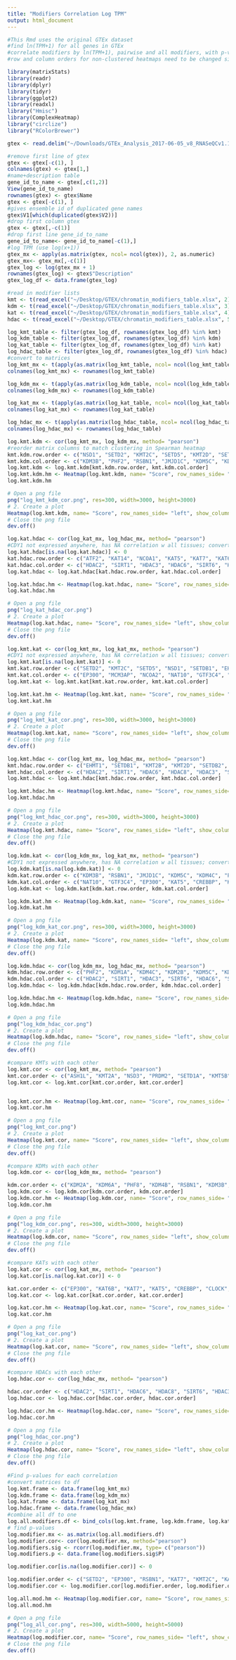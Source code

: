 ```yaml
---
title: "Modifiers Correlation Log TPM"
output: html_document
---
```


```r
#This Rmd uses the original GTEx dataset
#find ln(TPM+1) for all genes in GTEx
#correlate modifiers by ln(TPM+1), pairwise and all modifiers, with p-values
#row and column orders for non-clustered heatmaps need to be changed since list of modifiers has been revised


```
```r
library(matrixStats)
library(readr)
library(dplyr)
library(tidyr)
library(ggplot2)
library(readxl)
library("Hmisc")
library(ComplexHeatmap)
library("circlize")
library("RColorBrewer")
```
```r
gtex <- read.delim("~/Downloads/GTEx_Analysis_2017-06-05_v8_RNASeQCv1.1.9_gene_median_tpm.gct", header=FALSE, comment.char="#")
```
```r
#remove first line of gtex
gtex <- gtex[-c(1), ]
colnames(gtex) <- gtex[1,]
#name+description table
gene_id_to_name <- gtex[,c(1,2)]
View(gene_id_to_name)
rownames(gtex) <- gtex$Name
gtex <- gtex[-c(1), ]
#gives ensemble id of duplicated gene names
gtex$V1[which(duplicated(gtex$V2))]
#drop first column gtex
gtex <- gtex[,-c(1)]
#drop first line gene_id_to_name
gene_id_to_name<- gene_id_to_name[-c(1),]
#log TPM (use log(x+1))
gtex_mx <- apply(as.matrix(gtex, ncol= ncol(gtex)), 2, as.numeric)
gtex_mx<- gtex_mx[,-c(1)]
gtex_log <- log(gtex_mx + 1)
rownames(gtex_log) <- gtex$"Description"
gtex_log_df <- data.frame(gtex_log)


```


```r
#read in modifier lists
kmt <- t(read_excel("~/Desktop/GTEX/chromatin_modifiers_table.xlsx", 2))
kdm <- t(read_excel("~/Desktop/GTEX/chromatin_modifiers_table.xlsx", 3))
kat <- t(read_excel("~/Desktop/GTEX/chromatin_modifiers_table.xlsx", 4))
hdac <- t(read_excel("~/Desktop/GTEX/chromatin_modifiers_table.xlsx", 5))

log_kmt_table <- filter(gtex_log_df, rownames(gtex_log_df) %in% kmt)
log_kdm_table <- filter(gtex_log_df, rownames(gtex_log_df) %in% kdm)
log_kat_table <- filter(gtex_log_df, rownames(gtex_log_df) %in% kat)
log_hdac_table <- filter(gtex_log_df, rownames(gtex_log_df) %in% hdac)
#convert to matrices
log_kmt_mx <- t(apply(as.matrix(log_kmt_table, ncol= ncol(log_kmt_table)), 2, as.numeric))
colnames(log_kmt_mx) <- rownames(log_kmt_table)

log_kdm_mx <- t(apply(as.matrix(log_kdm_table, ncol= ncol(log_kdm_table)), 2, as.numeric))
colnames(log_kdm_mx) <- rownames(log_kdm_table)

log_kat_mx <- t(apply(as.matrix(log_kat_table, ncol= ncol(log_kat_table)), 2, as.numeric))
colnames(log_kat_mx) <- rownames(log_kat_table)

log_hdac_mx <- t(apply(as.matrix(log_hdac_table, ncol= ncol(log_hdac_table)), 2, as.numeric))
colnames(log_hdac_mx) <- rownames(log_hdac_table)


```
```r
log.kmt.kdm <- cor(log_kmt_mx, log_kdm_mx, method= "pearson")
#reorder matrix columns to match clustering in Spearman heatmap
kmt.kdm.row.order <- c("NSD1", "SETD2", "KMT2C", "SETD5", "KMT2D", "SETDB1", "EHMT1", "KMT2B", "SETD1A", "SETDB2", "KMT5B", "KMT5C", "SETD6", "SUV39H2", "DOT1L", "ASH1L", "KMT2A", "NSD3", "PRDM2", "SETD1B", "EZH1", "KMT5A", "SETMAR", "EZH2", "SUV39H1", "NSD2", "N6AMT1", "SETD7", "PRDM6", "SMYD3", "EHMT2", "SMYD2", "PRDM8", "MECOM", "PRDM7", "PRDM9", "PRDM16", "SMYD1")
kmt.kdm.col.order <- c("KDM3B", "PHF2", "RSBN1", "JMJD1C", "KDM5C", "KDM4C", "KDM1A", "KDM2B", "KDM2A", "KDM4B", "KDM4A", "PHF8", "KDM6A", "KDM3A", "KDM5B", "KDM5A", "RIOX1", "KDM1B", "KDM6B", "RIOX2", "JMJD6", "KDM8", "KDM4D", "KDM4E", "KDM7A", "UTY", "KDM5D", "HR", "KDM4F")
log.kmt.kdm <- log.kmt.kdm[kmt.kdm.row.order, kmt.kdm.col.order]
log.kmt.kdm.hm <- Heatmap(log.kmt.kdm, name= "Score", row_names_side= "left", show_column_dend= TRUE, show_row_dend= TRUE, cluster_rows=FALSE, cluster_columns=FALSE, column_names_gp = grid::gpar(fontsize = 8), row_names_gp = grid::gpar(fontsize = 8), col = colorRamp2(c(-1, -0.8, -0.5, 0, 0.5, 0.8, 1), brewer.pal(n=7, name="PRGn")))
log.kmt.kdm.hm

# Open a png file
png("log_kmt_kdm_cor.png", res=300, width=3000, height=3000) 
# 2. Create a plot
Heatmap(log.kmt.kdm, name= "Score", row_names_side= "left", show_column_dend= TRUE, show_row_dend= TRUE, cluster_rows=FALSE, cluster_columns=FALSE, column_names_gp = grid::gpar(fontsize = 8), row_names_gp = grid::gpar(fontsize = 8), col = colorRamp2(c(-1, -0.8, -0.5, 0, 0.5, 0.8, 1), brewer.pal(n=7, name="PRGn")))
# Close the png file
dev.off() 

```
```r
log.kat.hdac <- cor(log_kat_mx, log_hdac_mx, method= "pearson")
#CDY1 not expressed anywhere, has NA correlation w all tissues; convert NA to 0
log.kat.hdac[is.na(log.kat.hdac)] <- 0
kat.hdac.row.order <- c("ATF2", "KAT14", "NCOA1", "KAT5", "KAT7", "KAT6B", "CLOCK", "KAT8", "KAT2A", "MCM3AP", "TAF1", "CREBBP", "EP300", "KAT6A", "NAT10", "GTF3C4", "NCOA2", "NAA10", "NAA60", "NCOA3", "HAT1", "NAA50", "KAT2B", "CDY2A", "CDY1")
kat.hdac.col.order <- c("HDAC2", "SIRT1", "HDAC3", "HDAC6", "SIRT6", "HDAC8", "HDAC7", "HDAC10", "SIRT7", "HDAC1", "HDAC5", "HDAC4", "HDAC9", "SIRT3", "SIRT2", "HDAC11")
log.kat.hdac <- log.kat.hdac[kat.hdac.row.order, kat.hdac.col.order]

log.kat.hdac.hm <- Heatmap(log.kat.hdac, name= "Score", row_names_side= "left", show_column_dend= TRUE, show_row_dend= TRUE, cluster_rows=FALSE, cluster_columns=FALSE, column_names_gp = grid::gpar(fontsize = 8), row_names_gp = grid::gpar(fontsize = 8), col = colorRamp2(c(-1, -0.8, -0.5, 0, 0.5, 0.8, 1), brewer.pal(n=7, name="PRGn")))
log.kat.hdac.hm

# Open a png file
png("log_kat_hdac_cor.png") 
# 2. Create a plot
Heatmap(log.kat.hdac, name= "Score", row_names_side= "left", show_column_dend= TRUE, show_row_dend= TRUE, cluster_rows=FALSE, cluster_columns=FALSE, column_names_gp = grid::gpar(fontsize = 8), row_names_gp = grid::gpar(fontsize = 8), col = colorRamp2(c(-1, -0.8, -0.5, 0, 0.5, 0.8, 1), brewer.pal(n=7, name="PRGn")))
# Close the png file
dev.off() 
```
```r
log.kmt.kat <- cor(log_kmt_mx, log_kat_mx, method= "pearson")
#CDY1 not expressed anywhere, has NA correlation w all tissues; convert NA to 0
log.kmt.kat[is.na(log.kmt.kat)] <- 0
kmt.kat.row.order <- c("SETD2", "KMT2C", "SETD5", "NSD1", "SETDB1", "EHMT1", "KMT2D", "SETD1A", "KMT5B", "KMT2B", "SETDB2", "SUV39H2", "ASH1L", "KMT2A", "PRDM2", "NSD3", "EZH1", "SETD1B", "SETMAR", "KMT5A", "SETD6", "KMT5C", "N6AMT1", "SUV39H1", "NSD2", "DOT1L", "EZH2", "SETD7", "PRDM6", "SMYD3", "EHMT2", "PRDM8", "SMYD2", "MECOM", "PRDM7", "PRDM9", "PRDM16", "SMYD1")
kmt.kat.col.order <- c("EP300", "MCM3AP", "NCOA2", "NAT10", "GTF3C4", "KAT7", "KAT5", "CREBBP", "KAT6B", "KAT8", "CLOCK", "TAF1", "KAT6A", "KAT2A", "KAT14", "ATF2", "NCOA1", "NAA60", "NAA10", "NCOA3", "HAT1", "NAA50", "KAT2B", "CDY2A", "CDY1")
log.kmt.kat <- log.kmt.kat[kmt.kat.row.order, kmt.kat.col.order]

log.kmt.kat.hm <- Heatmap(log.kmt.kat, name= "Score", row_names_side= "left", show_column_dend= TRUE, show_row_dend= TRUE, cluster_rows=FALSE, cluster_columns=FALSE, column_names_gp = grid::gpar(fontsize = 8), row_names_gp = grid::gpar(fontsize = 8), col = colorRamp2(c(-1, -0.8, -0.5, 0, 0.5, 0.8, 1), brewer.pal(n=7, name="PRGn")))
log.kmt.kat.hm

# Open a png file
png("log_kmt_kat_cor.png", res=300, width=3000, height=3000) 
# 2. Create a plot
Heatmap(log.kmt.kat, name= "Score", row_names_side= "left", show_column_dend= TRUE, show_row_dend= TRUE, cluster_rows=FALSE, cluster_columns=FALSE, column_names_gp = grid::gpar(fontsize = 8), row_names_gp = grid::gpar(fontsize = 8), col = colorRamp2(c(-1, -0.8, -0.5, 0, 0.5, 0.8, 1), brewer.pal(n=7, name="PRGn")))
# Close the png file
dev.off() 
```
```r
log.kmt.hdac <- cor(log_kmt_mx, log_hdac_mx, method= "pearson")
kmt.hdac.row.order <- c("EHMT1", "SETDB1", "KMT2B", "KMT2D", "SETDB2", "SETD1B", "KMT5A", "KMT2A", "NSD3", "SETD5", "SETD2", "NSD1", "KMT5B", "SETD1A", "KMT2C", "PRDM2", "ASH1L", "EZH1", "N6AMT1", "SETMAR", "KMT5C", "SUV39H2", "SETD6", "SUV39H1", "NSD2", "SETD7", "PRDM6", "DOT1L", "EZH2", "EHMT2", "SMYD3", "PRDM8", "PRDM7", "SMYD2", "MECOM", "PRDM9", "PRDM16", "SMYD1")
kmt.hdac.col.order <- c("HDAC2", "SIRT1", "HDAC6", "HDAC8", "HDAC3", "SIRT6", "HDAC7", "HDAC1", "HDAC10", "SIRT7", "HDAC5", "HDAC4", "HDAC9", "SIRT3", "SIRT2", "HDAC11")
log.kmt.hdac <- log.kmt.hdac[kmt.hdac.row.order, kmt.hdac.col.order]

log.kmt.hdac.hm <- Heatmap(log.kmt.hdac, name= "Score", row_names_side= "left", show_column_dend= TRUE, show_row_dend= TRUE, cluster_rows=FALSE, cluster_columns=FALSE, column_names_gp = grid::gpar(fontsize = 8), row_names_gp = grid::gpar(fontsize = 7), col = colorRamp2(c(-1, -0.8, -0.5, 0, 0.5, 0.8, 1), brewer.pal(n=7, name="PRGn")))
log.kmt.hdac.hm

# Open a png file
png("log_kmt_hdac_cor.png", res=300, width=3000, height=3000) 
# 2. Create a plot
Heatmap(log.kmt.hdac, name= "Score", row_names_side= "left", show_column_dend= TRUE, show_row_dend= TRUE, cluster_rows=FALSE, cluster_columns=FALSE, column_names_gp = grid::gpar(fontsize = 8), row_names_gp = grid::gpar(fontsize = 7), col = colorRamp2(c(-1, -0.8, -0.5, 0, 0.5, 0.8, 1), brewer.pal(n=7, name="PRGn")))
# Close the png file
dev.off() 
```
```r
log.kdm.kat <- cor(log_kdm_mx, log_kat_mx, method= "pearson")
#CDY1 not expressed anywhere, has NA correlation w all tissues; convert NA to 0
log.kdm.kat[is.na(log.kdm.kat)] <- 0
kdm.kat.row.order <- c("KDM3B", "RSBN1", "JMJD1C", "KDM5C", "KDM4C", "PHF2", "KDM1A", "PHF8", "KDM6A", "KDM3A", "KDM2A", "KDM4B", "KDM2B", "KDM5B", "KDM4A", "KDM1B", "RIOX1", "KDM5A", "JMJD6", "KDM6B", "KDM4D", "KDM8", "KDM4E", "RIOX2", "KDM7A", "UTY", "KDM5D", "HR", "KDM4F")
kdm.kat.col.order <- c("NAT10", "GTF3C4", "EP300", "KAT5", "CREBBP", "KAT7", "NCOA2", "KAT6A", "MCM3AP", "KAT6B", "TAF1", "KAT8", "CLOCK", "NCOA3", "HAT1", "NAA50", "NAA10", "KAT14", "KAT2A", "ATF2", "NCOA1", "NAA60", "CDY2A", "KAT2B", "CDY1")
log.kdm.kat <- log.kdm.kat[kdm.kat.row.order, kdm.kat.col.order]

log.kdm.kat.hm <- Heatmap(log.kdm.kat, name= "Score", row_names_side= "left", show_column_dend= TRUE, show_row_dend= TRUE, cluster_rows=FALSE, cluster_columns=FALSE, column_names_gp = grid::gpar(fontsize = 8), row_names_gp = grid::gpar(fontsize = 8), col = colorRamp2(c(-1, -0.8, -0.5, 0, 0.5, 0.8, 1), brewer.pal(n=7, name="PRGn")))
log.kdm.kat.hm

# Open a png file
png("log_kdm_kat_cor.png", res=300, width=3000, height=3000) 
# 2. Create a plot
Heatmap(log.kdm.kat, name= "Score", row_names_side= "left", show_column_dend= TRUE, show_row_dend= TRUE, cluster_rows=FALSE, cluster_columns=FALSE, column_names_gp = grid::gpar(fontsize = 8), row_names_gp = grid::gpar(fontsize = 8), col = colorRamp2(c(-1, -0.8, -0.5, 0, 0.5, 0.8, 1), brewer.pal(n=7, name="PRGn")))
# Close the png file
dev.off() 
```
```r
log.kdm.hdac <- cor(log_kdm_mx, log_hdac_mx, method= "pearson")
kdm.hdac.row.order <- c("PHF2", "KDM1A", "KDM4C", "KDM2B", "KDM5C", "KDM4A", "KDM4B", "KDM2A", "PHF8", "KDM6A", "RSBN1", "KDM3B", "JMJD1C", "KDM5B", "KDM3A", "RIOX1", "KDM1B", "KDM6B", "KDM4E", "KDM5A", "RIOX2", "JMJD6", "KDM7A", "KDM8", "KDM4D", "UTY", "KDM5D", "HR", "KDM4F")
kdm.hdac.col.order <- c("HDAC2", "SIRT1", "HDAC3", "SIRT6", "HDAC6", "SIRT7", "HDAC7", "HDAC1", "HDAC8", "HDAC10", "HDAC4", "HDAC5", "SIRT3", "HDAC9", "SIRT2", "HDAC11")
log.kdm.hdac <- log.kdm.hdac[kdm.hdac.row.order, kdm.hdac.col.order]

log.kdm.hdac.hm <- Heatmap(log.kdm.hdac, name= "Score", row_names_side= "left", show_column_dend= TRUE, show_row_dend= TRUE, cluster_rows=FALSE, cluster_columns=FALSE, column_names_gp = grid::gpar(fontsize = 8), row_names_gp = grid::gpar(fontsize = 8), col = colorRamp2(c(-1, -0.8, -0.5, 0, 0.5, 0.8, 1), brewer.pal(n=7, name="PRGn")))
log.kdm.hdac.hm

# Open a png file
png("log_kdm_hdac_cor.png") 
# 2. Create a plot
Heatmap(log.kdm.hdac, name= "Score", row_names_side= "left", show_column_dend= TRUE, show_row_dend= TRUE, cluster_rows=FALSE, cluster_columns=FALSE, column_names_gp = grid::gpar(fontsize = 8), row_names_gp = grid::gpar(fontsize = 8), col = colorRamp2(c(-1, -0.8, -0.5, 0, 0.5, 0.8, 1), brewer.pal(n=7, name="PRGn")))
# Close the png file
dev.off() 
```
```r
#compare KMTs with each other
log.kmt.cor <- cor(log_kmt_mx, method= "pearson")
kmt.cor.order <- c("ASH1L", "KMT2A", "NSD3", "PRDM2", "SETD1A", "KMT5B", "SETD2", "SETD5", "KMT2C", "EHMT1", "SETDB1", "KMT2D", "KMT2B", "SETDB2", "NSD1", "SUV39H2", "KMT5C", "SETD6", "SUV39H1", "NSD2", "SETD1B", "KMT5A", "EZH1", "SETMAR", "N6AMT1", "DOT1L", "EZH2", "SMYD3", "EHMT2", "SMYD2", "PRDM7", "PRDM6", "SETD7", "PRDM8", "MECOM", "PRDM9", "PRDM16", "SMYD1")
log.kmt.cor <- log.kmt.cor[kmt.cor.order, kmt.cor.order]


log.kmt.cor.hm <- Heatmap(log.kmt.cor, name= "Score", row_names_side= "left", show_column_dend= TRUE, show_row_dend= TRUE, cluster_rows=FALSE, cluster_columns=FALSE, column_names_gp = grid::gpar(fontsize = 7), row_names_gp = grid::gpar(fontsize = 7), col = colorRamp2(c(-1, -0.8, -0.5, 0, 0.5, 0.8, 1), brewer.pal(n=7, name="PRGn")))
log.kmt.cor.hm

# Open a png file
png("log_kmt_cor.png") 
# 2. Create a plot
Heatmap(log.kmt.cor, name= "Score", row_names_side= "left", show_column_dend= TRUE, show_row_dend= TRUE, cluster_rows=FALSE, cluster_columns=FALSE, column_names_gp = grid::gpar(fontsize = 7), row_names_gp = grid::gpar(fontsize = 7), col = colorRamp2(c(-1, -0.8, -0.5, 0, 0.5, 0.8, 1), brewer.pal(n=7, name="PRGn")))
# Close the png file
dev.off() 
```

```r
#compare KDMs with each other
log.kdm.cor <- cor(log_kdm_mx, method= "pearson")

kdm.cor.order <- c("KDM2A", "KDM6A", "PHF8", "KDM4B", "RSBN1", "KDM3B", "KDM5C", "KDM4C", "JMJD1C", "PHF2", "KDM1A", "KDM2B", "KDM5B", "KDM4A", "KDM3A", "KDM5A", "KDM1B", "RIOX1", "KDM6B", "JMJD6", "RIOX2", "KDM7A", "KDM4E", "KDM8", "KDM4D", "UTY", "KDM5D", "HR", "KDM4F")
log.kdm.cor <- log.kdm.cor[kdm.cor.order, kdm.cor.order]
log.kdm.cor.hm <- Heatmap(log.kdm.cor, name= "Score", row_names_side= "left", show_column_dend= TRUE, show_row_dend= TRUE, cluster_rows=FALSE, cluster_columns=FALSE, column_names_gp = grid::gpar(fontsize = 7), row_names_gp = grid::gpar(fontsize = 7), col = colorRamp2(c(-1, -0.8, -0.5, 0, 0.5, 0.8, 1), brewer.pal(n=7, name="PRGn")))
log.kdm.cor.hm

# Open a png file
png("log_kdm_cor.png", res=300, width=3000, height=3000) 
# 2. Create a plot
Heatmap(log.kdm.cor, name= "Score", row_names_side= "left", show_column_dend= TRUE, show_row_dend= TRUE, cluster_rows=FALSE, cluster_columns=FALSE, column_names_gp = grid::gpar(fontsize = 7), row_names_gp = grid::gpar(fontsize = 7), col = colorRamp2(c(-1, -0.8, -0.5, 0, 0.5, 0.8, 1), brewer.pal(n=7, name="PRGn")))
# Close the png file
dev.off() 
```

```r
#compare KATs with each other
log.kat.cor <- cor(log_kat_mx, method= "pearson")
log.kat.cor[is.na(log.kat.cor)] <- 0

kat.cor.order <- c("EP300", "KAT6B", "KAT7", "KAT5", "CREBBP", "CLOCK", "NAT10", "GTF3C4", "NCOA2", "MCM3AP", "TAF1", "KAT6A", "KAT8", "KAT2A", "ATF2", "KAT14", "NCOA1", "NAA10", "NCOA3", "HAT1", "NAA50", "NAA60", "KAT2B", "CDY2A", "CDY1")
log.kat.cor <- log.kat.cor[kat.cor.order, kat.cor.order]

log.kat.cor.hm <- Heatmap(log.kat.cor, name= "Score", row_names_side= "left", show_column_dend= TRUE, show_row_dend= TRUE, cluster_rows=FALSE, cluster_columns=FALSE, column_names_gp = grid::gpar(fontsize = 7), row_names_gp = grid::gpar(fontsize = 7), col = colorRamp2(c(-1, -0.8, -0.5, 0, 0.5, 0.8, 1), brewer.pal(n=7, name="PRGn")))
log.kat.cor.hm

# Open a png file
png("log_kat_cor.png") 
# 2. Create a plot
Heatmap(log.kat.cor, name= "Score", row_names_side= "left", show_column_dend= TRUE, show_row_dend= TRUE, column_names_gp = grid::gpar(fontsize = 7), row_names_gp = grid::gpar(fontsize = 7), cluster_rows=FALSE, cluster_columns=FALSE, col = colorRamp2(c(-1, -0.8, -0.5, 0, 0.5, 0.8, 1), brewer.pal(n=7, name="PRGn")))
# Close the png file
dev.off() 
```
```r
#compare HDACs with each other
log.hdac.cor <- cor(log_hdac_mx, method= "pearson")

hdac.cor.order <- c("HDAC2", "SIRT1", "HDAC6", "HDAC8", "SIRT6", "HDAC3", "HDAC7", "HDAC10", "SIRT7", "HDAC1", "HDAC4", "HDAC5", "HDAC9", "SIRT3", "SIRT2", "HDAC11")
log.hdac.cor <- log.hdac.cor[hdac.cor.order, hdac.cor.order]

log.hdac.cor.hm <- Heatmap(log.hdac.cor, name= "Score", row_names_side= "left", show_column_dend= TRUE, show_row_dend= TRUE, cluster_rows=FALSE, cluster_columns=FALSE, column_names_gp = grid::gpar(fontsize = 7), row_names_gp = grid::gpar(fontsize = 7), col = colorRamp2(c(-1, -0.8, -0.5, 0, 0.5, 0.8, 1), brewer.pal(n=7, name="PRGn")))
log.hdac.cor.hm

# Open a png file
png("log_hdac_cor.png") 
# 2. Create a plot
Heatmap(log.hdac.cor, name= "Score", row_names_side= "left", show_column_dend= TRUE, show_row_dend= TRUE, cluster_rows=FALSE, cluster_columns=FALSE, column_names_gp = grid::gpar(fontsize = 7), row_names_gp = grid::gpar(fontsize = 7), col = colorRamp2(c(-1, -0.8, -0.5, 0, 0.5, 0.8, 1), brewer.pal(n=7, name="PRGn")))
# Close the png file
dev.off() 
```

```r
#Find p-values for each correlation
#convert matrices to df
log.kmt.frame <- data.frame(log_kmt_mx)
log.kdm.frame <- data.frame(log_kdm_mx)
log.kat.frame <- data.frame(log_kat_mx)
log.hdac.frame <- data.frame(log_hdac_mx)
#combine all df to one
log.all.modifiers.df <- bind_cols(log.kmt.frame, log.kdm.frame, log.kat.frame, log.hdac.frame)
# find p-values
log.modifier.mx <- as.matrix(log.all.modifiers.df)
log.modifier.cor<- cor(log.modifier.mx, method="pearson")
log.modifiers.sig <- rcorr(log.modifier.mx, type= c("pearson"))
log.modifiers.p <- data.frame(log.modifiers.sig$P)

log.modifier.cor[is.na(log.modifier.cor)] <- 0

log.modifier.order <- c("SETD2", "EP300", "RSBN1", "KAT7", "KMT2C", "KAT5", "CREBBP", "KDM3B", "KAT6B", "HDAC2", "CLOCK", "SIRT1", "SETD1A", "KMT5B", "KAT8", "MCM3AP", "JMJD1C", "TAF1", "SETD5", "KDM5C", "KDM4C", "ASH1L", "PHF2", "KMT2A", "NSD3", "PRDM2", "EHMT1", "SETDB1", "KMT2D", "KMT2B", "KMT2A", "KDM4B", "PHF8", "SETDB2", "NSD1", "KDM1A", "NAT10", "GTF3C4", "KDM2B", "SUV39H2", "HDAC3", "KDM4A", "NCOA2", "KDM6A", "KDM5B", "KDM3A", "KAT6A", "KDM5A", "KDM1B", "KMT5C", "SETD6", "SIRT6", "RIOX1", "DOT1L", "KDM6B", "SETD1B", "KMT5A", "SETMAR", "HDAC7", "EZH1", "NAA10", "HDAC8", "NCOA3", "HAT1", "NAA50", "RIOX2", "KAT2A", "HDAC6", "ATF2", "N6AMT1", "KAT14", "NCOA1", "SUV39H1", "NSD2", "JMJD6", "HDAC4", "HDAC5", "HDAC10", "NAA60", "KDM8", "SIRT7", "EZH2", "HDAC1", "KDM4E", "SETD7", "PRDM6", "KDM7A", "KDM4D", "SMYD3", "SIRT3", "EHMT2", "HDAC9", "PRDM8", "UTY", "KDM5D", "SMYD2", "MECOM", "PRDM7", "KDM4F", "CDY2A", "PRDM9", "HR", "KAT2B", "SIRT2", "HDAC11", "CDY1", "PRDM16", "SMYD1")
log.modifier.cor <- log.modifier.cor[log.modifier.order, log.modifier.order]

log.all.mod.hm <- Heatmap(log.modifier.cor, name= "Score", row_names_side= "left", show_column_dend= TRUE, show_row_dend= TRUE, cluster_rows=FALSE, cluster_columns=FALSE, column_names_gp = grid::gpar(fontsize = 7), row_names_gp = grid::gpar(fontsize = 7), col = colorRamp2(c(-1, -0.8, -0.5, 0, 0.5, 0.8, 1), brewer.pal(n=7, name="PRGn")))
log.all.mod.hm

# Open a png file
png("log_all_cor.png", res=300, width=5000, height=5000) 
# 2. Create a plot
Heatmap(log.modifier.cor, name= "Score", row_names_side= "left", show_column_dend= TRUE, show_row_dend= TRUE, cluster_rows=FALSE, cluster_columns=FALSE, column_names_gp = grid::gpar(fontsize = 7), row_names_gp = grid::gpar(fontsize = 7), col = colorRamp2(c(-1, -0.8, -0.5, 0, 0.5, 0.8, 1), brewer.pal(n=7, name="PRGn")))
# Close the png file
dev.off() 
```
